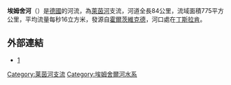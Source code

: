 {{Infobox river
| name              = 埃姆舍河
| native name       = Emscher
| image             = Emscher river in northern Essen.jpg
| image_caption     = [[埃森|埃森]]北部
| source1_location  = [[鲁尔区|鲁尔区]]东部 
| mouth_location    = [[丁斯拉肯|丁斯拉肯]]
| mouth_coordinates = {{coord|51|33|48|N|6|41|23|E|display=inline,title}}
| basin_countries   = [[Germany|Germany]]
| length            = {{convert|84|km|mi|abbr=on}}
| source1_elevation = ±{{convert|160|m|ft|abbr=on}}
| discharge1_avg    = {{convert|16|m3/s|cuft/s|abbr=on}}
| basin_size        = 
}}

'''埃姆舍河'''（{{lang-de|Emscher}}）是[[德國|德國]]的河流，為[[萊茵河|萊茵河]]支流，河道全長84公里，流域面積775平方公里，平均流量每秒16立方米，發源自[[霍爾茨維克德|霍爾茨維克德]]，河口處在[[丁斯拉肯|丁斯拉肯]]。

==外部連結==
*[http://www.emschergenossenschaft.de] {{Wayback|url=http://www.emschergenossenschaft.de/ |date=20091002230457 }}

{{Germany-geo-stub}}
[[Category:莱茵河支流|Category:莱茵河支流]]
[[Category:埃姆舍爾河水系|Category:埃姆舍爾河水系]]